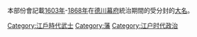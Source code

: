 本部份會記載[[1603年|1603年]]-[[1868年|1868年]]在[[德川幕府|德川幕府]]統治期間的受分封的[[大名_(稱謂)|大名]]。
{{Commonscat|Daimyo}}

[[Category:江戶時代武士|Category:江戶時代武士]]
[[Category:藩|Category:藩]]
[[Category:江户时代政治|Category:江户时代政治]]